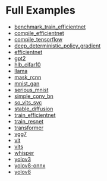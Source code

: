 # Full Examples

- [benchmark_train_efficientnet](https://github.com/tinygrad/tinygrad/blob/master/examples/benchmark_train_efficientnet.py)
- [compile_efficientnet](https://github.com/tinygrad/tinygrad/blob/master/examples/compile_efficientnet.py)
- [compile_tensorflow](https://github.com/tinygrad/tinygrad/blob/master/examples/compile_tensorflow.py)
- [deep_deterministic_policy_gradient](https://github.com/tinygrad/tinygrad/blob/master/examples/deep_deterministic_policy_gradient.py)
- [efficientnet](https://github.com/tinygrad/tinygrad/blob/master/examples/efficientnet.py)
- [gpt2](https://github.com/tinygrad/tinygrad/blob/master/examples/gpt2.py)
- [hlb_cifar10](https://github.com/tinygrad/tinygrad/blob/master/examples/hlb_cifar10.py)
- [llama](https://github.com/tinygrad/tinygrad/blob/master/examples/llama.py)
- [mask_rcnn](https://github.com/tinygrad/tinygrad/blob/master/examples/mask_rcnn.py)
- [mnist_gan](https://github.com/tinygrad/tinygrad/blob/master/examples/mnist_gan.py)
- [serious_mnist](https://github.com/tinygrad/tinygrad/blob/master/examples/serious_mnist.py)
- [simple_conv_bn](https://github.com/tinygrad/tinygrad/blob/master/examples/simple_conv_bn.py)
- [so_vits_svc](https://github.com/tinygrad/tinygrad/blob/master/examples/so_vits_svc.py)
- [stable_diffusion](https://github.com/tinygrad/tinygrad/blob/master/examples/stable_diffusion.py)
- [train_efficientnet](https://github.com/tinygrad/tinygrad/blob/master/examples/train_efficientnet.py)
- [train_resnet](https://github.com/tinygrad/tinygrad/blob/master/examples/train_resnet.py)
- [transformer](https://github.com/tinygrad/tinygrad/blob/master/examples/transformer.py)
- [vgg7](https://github.com/tinygrad/tinygrad/blob/master/examples/vgg7.py)
- [vit](https://github.com/tinygrad/tinygrad/blob/master/examples/vit.py)
- [vits](https://github.com/tinygrad/tinygrad/blob/master/examples/vits.py)
- [whisper](https://github.com/tinygrad/tinygrad/blob/master/examples/whisper.py)
- [yolov3](https://github.com/tinygrad/tinygrad/blob/master/examples/yolov3.py)
- [yolov8-onnx](https://github.com/tinygrad/tinygrad/blob/master/examples/yolov8-onnx.py)
- [yolov8](https://github.com/tinygrad/tinygrad/blob/master/examples/yolov8.py)